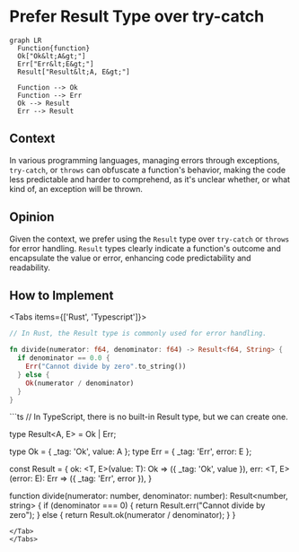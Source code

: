 
# Prefer Result Type over try-catch

```mermaid
graph LR
  Function{function}
  Ok["Ok&lt;A&gt;"]
  Err["Err&lt;E&gt;"]
  Result["Result&lt;A, E&gt;"]

  Function --> Ok
  Function --> Err
  Ok --> Result
  Err --> Result
```

## Context

In various programming languages, managing errors through exceptions, `try-catch`, or `throws` can obfuscate a function's behavior, making the code less predictable and harder to comprehend, as it's unclear whether, or what kind of, an exception will be thrown.

## Opinion

Given the context, we prefer using the `Result` type over `try-catch` or `throws` for error handling. `Result` types clearly indicate a function's outcome and encapsulate the value or error, enhancing code predictability and readability.

## How to Implement

<Tabs items={['Rust', 'Typescript']}>
<Tab>
```rust
// In Rust, the Result type is commonly used for error handling.

fn divide(numerator: f64, denominator: f64) -> Result<f64, String> {
  if denominator == 0.0 {
    Err("Cannot divide by zero".to_string())
  } else {
    Ok(numerator / denominator)
  }
}
```
</Tab>

<Tab>
```ts
// In TypeScript, there is no built-in Result type, but we can create one.

type Result<A, E> = Ok<A> | Err<E>;

type Ok<A> = { _tag: 'Ok', value: A };
type Err<E> = { _tag: 'Err', error: E };

const Result = {
  ok: <T, E>(value: T): Ok<T> => ({ _tag: 'Ok', value }),
  err: <T, E>(error: E): Err<E> => ({ _tag: 'Err', error }),
}

function divide(numerator: number, denominator: number): Result<number, string> {
  if (denominator === 0) {
    return Result.err("Cannot divide by zero");
  } else {
    return Result.ok(numerator / denominator);
  }
}
```
</Tab>
</Tabs>
